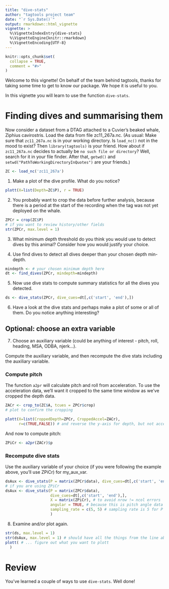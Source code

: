 ```yaml
---
title: "dive-stats"
author: "tagtools project team"
date: "`r Sys.Date()`"
output: rmarkdown::html_vignette
vignette: >
  %\VignetteIndexEntry{dive-stats}
  %\VignetteEngine{knitr::rmarkdown}
  %\VignetteEncoding{UTF-8}
---
```


```r
knitr::opts_chunk$set(
  collapse = TRUE,
  comment = "#>"
)
```

Welcome to this vignette! On behalf of the team behind tagtools, thanks for taking some time to get to know our package. We hope it is useful to you.

In this vignette you will learn to use the function `dive-stats`.

# Finding dives and summarising them

Now consider a dataset from a DTAG attached to a Cuvier’s beaked whale, Ziphius cavirostris. Load the data from file zc11_267a.nc. (As usual: Make sure that `zc11_267a.nc` is in your working directory. Is `load_nc()` not in the mood to exist? Then `library(tagtools)` is your friend. How about if `zc11_267a.nc` decides to actually be `no such file or directory`? Well, search for it in your file finder. After that, `getwd()` and `setwd("PathToWorkingDirectoryInQuotes")` are your friends.)  


```r
ZC <- load_nc('zc11_267a')
```

1. Make a plot of the dive profile. What do you notice?

```r
plott(X=list(Depth=ZC$P), r = TRUE)
```

2. You probably want to crop the data before further analysis, because there is a period at the start of the recording when the tag was not yet deployed on the whale.

```r
ZPCr = crop(ZC$P)
# if you want to review history/other fields
str(ZPCr, max.level = 1)
```

3. What minimum depth threshold do you think you would use to detect dives by this animal? Consider how you would justify your choice.

4. Use find dives to detect all dives deeper than your chosen depth min- depth.

```r
mindepth <- # your chosen minimum depth here
dt <- find_dives(ZPCr, mindepth=mindepth) 
```

5. Now use dive stats to compute summary statistics for all the dives
you detected. 

```r
ds <- dive_stats(ZPCr, dive_cues=dt[,c('start', 'end'),]) 
```

6. Have a look at the dive stats and perhaps make a plot of some or all
of them. Do you notice anything interesting?

## Optional: choose an extra variable

7. Choose an auxiliary variable (could be anything of interest - pitch, roll, heading, MSA, ODBA, njerk...). 

Compute the auxiliary variable, and then recompute the dive stats including the auxiliary variable. 

<!-- Example auxiliary variable: pitch. More content to come next week. -->

### Compute pitch

The function `a2pr` will calculate pitch and roll from acceleration. To use the acceleration data, we'll want it cropped to the same time window as we've cropped the depth data. 

```r
ZACr <- crop_to(ZC$A, tcues = ZPCr$crop)
# plot to confirm the cropping

plott(X=list(CroppedDepth=ZPCr, CroppedAccel=ZACr), 
      r=c(TRUE,FALSE)) # and reverse the y-axis for depth, but not acceleration 
```

And now to compute pitch:

```r
ZPiCr <- a2pr(ZACr)$p 
```

### Recompute dive stats

Use the auxiliary variable of your choice (if you were following the example above, you'll use ZPiCr) for my_aux_var.

```r
dsAux <- dive_stats(P = matrix(ZPCr$data), dive_cues=dt[,c('start', 'end'),], X=matrix(my_aux_var))
# if you are using ZPiCr
dsAux <- dive_stats(P = matrix(ZPCr$data), 
                    dive_cues=dt[,c('start', 'end'),], 
                    X = matrix(ZPiCr), # to avoid nrow != ncol errors
                    angular = TRUE, # because this is pitch angle data
                    sampling_rate = c(5, 5) # sampling rate is 5 for P & X
                    )
```

8. Examine and/or plot again.

```r
str(ds, max.level = 1)
str(dsAux, max.level = 1) # should have all the things from the line above, and then some
plott( # ... figure out what you want to plott 
  )

```

# Review 

You've learned a couple of ways to use `dive-stats`. Well done!